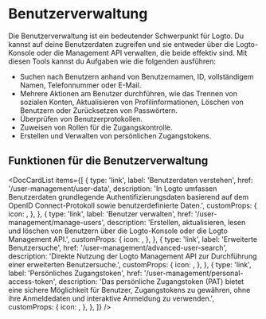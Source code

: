 
# Benutzerverwaltung

Die Benutzerverwaltung ist ein bedeutender Schwerpunkt für Logto. Du kannst auf deine Benutzerdaten zugreifen und sie entweder über die Logto-Konsole oder die Management API verwalten, die beide effektiv sind. Mit diesen Tools kannst du Aufgaben wie die folgenden ausführen:

- Suchen nach Benutzern anhand von Benutzernamen, ID, vollständigem Namen, Telefonnummer oder E-Mail.
- Mehrere Aktionen am Benutzer durchführen, wie das Trennen von sozialen Konten, Aktualisieren von Profilinformationen, Löschen von Benutzern oder Zurücksetzen von Passwörtern.
- Überprüfen von Benutzerprotokollen.
- Zuweisen von Rollen für die Zugangskontrolle.
- Erstellen und Verwalten von persönlichen Zugangstokens.

## Funktionen für die Benutzerverwaltung

<DocCardList
  items={[
    {
      type: 'link',
      label: 'Benutzerdaten verstehen',
      href: '/user-management/user-data',
      description:
        'In Logto umfassen Benutzerdaten grundlegende Authentifizierungsdaten basierend auf dem OpenID Connect-Protokoll sowie benutzerdefinierte Daten.',
      customProps: {
        icon: <DatabaseIcon />,
      },
    },
    {
      type: 'link',
      label: 'Benutzer verwalten',
      href: '/user-management/manage-users',
      description:
        'Erstellen, aktualisieren, lesen und löschen von Benutzern über die Logto-Konsole oder die Logto Management API.',
      customProps: {
        icon: <GearIcon />,
      },
    },
    {
      type: 'link',
      label: 'Erweiterte Benutzersuche',
      href: '/user-management/advanced-user-search',
      description:
        'Direkte Nutzung der Logto Management API zur Durchführung einer erweiterten Benutzersuche.',
      customProps: {
        icon: <SearchIcon />,
      },
    },
    {
      type: 'link',
      label: 'Persönliches Zugangstoken',
      href: '/user-management/personal-access-token',
      description:
        'Das persönliche Zugangstoken (PAT) bietet eine sichere Möglichkeit für Benutzer, Zugangstokens zu gewähren, ohne ihre Anmeldedaten und interaktive Anmeldung zu verwenden.',
      customProps: {
        icon: <KeyIcon />,
      },
    },
  ]}
/>
